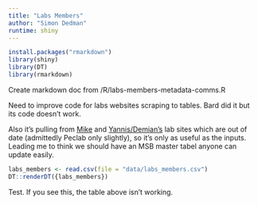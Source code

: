 ```yaml
---
title: "Labs Members"
author: "Simon Dedman"
runtime: shiny
---
```

```r
install.packages("rmarkdown")
library(shiny)
library(DT)
library(rmarkdown)
```
Create markdown doc from /R/labs-members-metadata-comms.R

Need to improve code for labs websites scraping to tables. Bard did it but its code doesn't work.

Also it's pulling from [Mike](https://mikeheithaus.com/research/lab/) and [Yannis/Demian's](https://www.peclabfiu.com/team) lab sites which are out of date (admittedly Peclab only slightly), so it's only as useful as the inputs. Leading me to think we should have an MSB master tabel anyone can update easily.

```r
labs_members <- read.csv(file = "data/labs_members.csv")
DT::renderDT({labs_members})
```

Test. If you see this, the table above isn't working.
